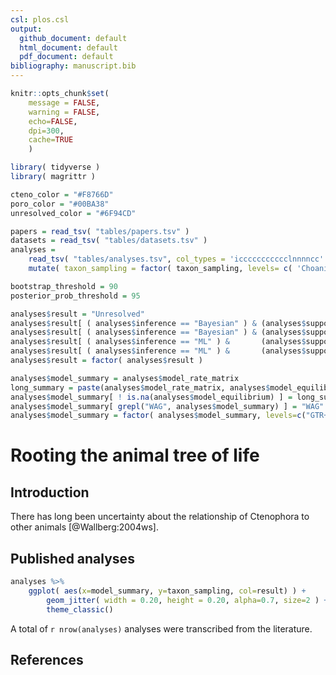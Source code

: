 ```yaml
---
csl: plos.csl
output:
  github_document: default
  html_document: default
  pdf_document: default
bibliography: manuscript.bib
---
```


```r
knitr::opts_chunk$set(
	message = FALSE,
	warning = FALSE,
	echo=FALSE,
	dpi=300,
	cache=TRUE
	)
```

```r
library( tidyverse )
library( magrittr )
```

```r
cteno_color = "#F8766D"
poro_color = "#00BA38"
unresolved_color = "#6F94CD"

papers = read_tsv( "tables/papers.tsv" )
datasets = read_tsv( "tables/datasets.tsv" )
analyses = 
	read_tsv( "tables/analyses.tsv", col_types = 'iccccccccccclnnnncc' ) %>%
	mutate( taxon_sampling = factor( taxon_sampling, levels= c( 'Choanimalia', 'Holozoa', 'Opisthokonta' ) ) )

bootstrap_threshold = 90
posterior_prob_threshold = 95

analyses$result = "Unresolved"
analyses$result[ ( analyses$inference == "Bayesian" ) & (analyses$support_porifera_sister >= posterior_prob_threshold) ] = "Porifera-sister"
analyses$result[ ( analyses$inference == "Bayesian" ) & (analyses$support_ctenophora_sister >= posterior_prob_threshold) ] = "Ctenophora-sister"
analyses$result[ ( analyses$inference == "ML" ) &       (analyses$support_porifera_sister >= bootstrap_threshold) ] = "Porifera-sister"
analyses$result[ ( analyses$inference == "ML" ) &       (analyses$support_ctenophora_sister >= bootstrap_threshold) ] = "Ctenophora-sister"
analyses$result = factor( analyses$result )

analyses$model_summary = analyses$model_rate_matrix
long_summary = paste(analyses$model_rate_matrix, analyses$model_equilibrium, sep="+")
analyses$model_summary[ ! is.na(analyses$model_equilibrium) ] = long_summary[ ! is.na(analyses$model_equilibrium) ]
analyses$model_summary[ grepl("WAG", analyses$model_summary) ] = "WAG" # Simplify WAG
analyses$model_summary = factor( analyses$model_summary, levels=c("GTR+CAT", "F81+CAT", "LG", "WAG") )

```

# Rooting the animal tree of life

## Introduction

There has long been uncertainty about the relationship of Ctenophora to other animals [@Wallberg:2004ws].

## Published analyses

```r

analyses %>% 
	ggplot( aes(x=model_summary, y=taxon_sampling, col=result) ) +
		geom_jitter( width = 0.20, height = 0.20, alpha=0.7, size=2 ) +
		theme_classic()
```



A total of `r nrow(analyses)` analyses were transcribed from the literature.

## References
